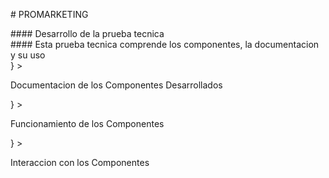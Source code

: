 
<Meta title="Introduccion" />

<div className="container">
  <div style={{ height: '320px' }}>
    <Spline scene="https://prod.spline.design/fJ2ptJKzT-sDkpfO/scene.splinecode" />
  </div>
  <div className="flex flex-col h-full w-full">
    <p className="flex justify-center"># PROMARKETING</p>
    <div className="flex justify-center">
      #### Desarrollo de la prueba tecnica
    </div>
    <div className="flex justify-center">
      #### Esta prueba tecnica comprende los componentes, la documentacion y su
      uso
    </div>
    <div className="flex flex-row">
      <div
        className="flex flex-basis-1/3 p-4 border-black border-6 bg-gray-200 w-auto h-auto rounded-lg"
        style={{ margin: '24px', borderWidth: '2px', borderColor: 'black' }}
      >
        <Card
          title="Documentacion"
          className="border-black"
          header={
            <img
              alt="Card"
              src="https://blog.desdelinux.net/wp-content/uploads/2020/01/documentacion-buenas-practicas-desarrollar-software-libre-abierto-imagen-introduccion-blog-desdelinux-830x593.jpg"
            />
          }
        >
          <p className="m-0 text-ellipsis">
            Documentacion de los Componentes Desarrollados
          </p>
        </Card>
      </div>
      <div
        className="flex flex-basis-1/3 p-4 border-black border-6 bg-gray-200 w-auto h-auto rounded-lg"
        style={{ margin: '24px', borderWidth: '2px', borderColor: 'black' }}
      >
        <Card
          title="Componentes"
          className="border-black"
          header={
            <img
              alt="Card"
              src="https://www.diegocmartin.com/wp-content/uploads/2019/02/webcomponents.png"
            />
          }
        >
          <p className="m-0 text-ellipsis">Funcionamiento de los Componentes</p>
        </Card>
      </div>
      <div
        className="flex flex-basis-1/3 p-4 border-black border-6 bg-gray-200 w-auto h-auto rounded-lg"
        style={{ margin: '24px', borderWidth: '2px', borderColor: 'black' }}
      >
        <Card
          title="Edicion"
          className="border-black"
          header={
            <img
              alt="Card"
              src="https://livablesoftware.com/wp-content/uploads/2018/11/editor-responsive.png"
            />
          }
        >
          <p className="m-0 text-ellipsis">Interaccion con los Componentes</p>
        </Card>
      </div>
    </div>
  </div>
</div>
